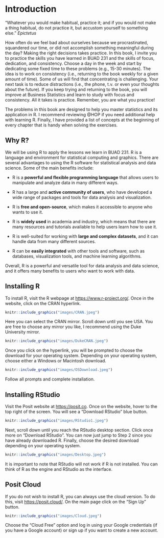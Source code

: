 # Introduction {.unnumbered}

"Whatever you would make habitual, practice it; and if you would not make a thing habitual, do not practice it, but accustom yourself to something else." *Epictetus*

How often do we feel bad about ourselves because we procrastinated, squandered our time, or did not accomplish something meaningful during the day? Making the right decisions takes practice. In this book, I invite you to practice the skills you have learned in BUAD 231 and the skills of focus, dedication, and consistency. Choose a day in the week and start by dedicating some fixed time to these problems (e.g., 15-30 minutes). The idea is to work on consistency (i.e., returning to the book weekly for a given amount of time). Some of us will find that concentrating is challenging. Your next task is to reduce distractions (i.e., the phone, t.v. or even your thoughts about the future). If you keep trying and returning to the book, you will improve at Business Statistics and learn to study with focus and consistency. All it takes is practice. Remember, you are what you practice!

The problems in this book are designed to help you master statistics and its application in R. I recommend reviewing @HOP if you need additional help with learning R. Finally, I have provided a list of concepts at the beginning of every chapter that is handy when solving the exercises.

## Why R?

We will be using R to apply the lessons we learn in BUAD 231. R is a language and environment for statistical computing and graphics. There are several advantages to using the R software for statistical analysis and data science. Some of the main benefits include:

-   R is a **powerful and flexible programming language** that allows users to manipulate and analyze data in many different ways.

-   R has a large and **active community of users**, who have developed a wide range of packages and tools for data analysis and visualization.

-   R is **free and open-source**, which makes it accessible to anyone who wants to use it.

-   R is **widely used** in academia and industry, which means that there are many resources and tutorials available to help users learn how to use it.

-   R is well-suited for working with **large and complex datasets**, and it can handle data from many different sources.

-   R can be **easily integrated** with other tools and software, such as databases, visualization tools, and machine learning algorithms.

Overall, R is a powerful and versatile tool for data analysis and data science, and it offers many benefits to users who want to work with data.

## Installing R

To install R, visit the R webpage at <https://www.r-project.org/>. Once in the website, click on the CRAN hyperlink.

```r
knitr::include_graphics("images/CRAN.jpeg")
```

Here you can select the CRAN mirror. Scroll down until you see USA. You are free to choose any mirror you like, I recommend using the Duke University mirror.

```r
knitr::include_graphics("images/DukeCRAN.jpeg")
```

Once you click on the hyperlink, you will be prompted to choose the download for your operating system. Depending on your operating system, choose either a Windows or Macintosh download.

```r
knitr::include_graphics("images/OSDownload.jpeg")
```

Follow all prompts and complete installation.

## Installing RStudio

Visit the Posit website at <https://posit.co>. Once on the website, hover to the top right of the screen. You will see a "Download RStudio" blue button.

```r
knitr::include_graphics("images/RStudio1.jpeg")
```

Next, scroll down until you reach the RStudio desktop section. Click once more on "Download RStudio". You can now just jump to Step 2 since you have already downloaded R. Finally, choose the desired download depending on your operating system.

```r
knitr::include_graphics("images/Desktop.jpeg")
```

It is important to note that RStudio will not work if R is not installed. You can think of R as the engine and RStudio as the interface.

## Posit Cloud

If you do not wish to install R, you can always use the cloud version. To do this, visit <https://posit.cloud/>. On the main page click on the "Sign Up" button.

```r
knitr::include_graphics("images/Cloud.jpeg")
```

Choose the "Cloud Free" option and log in using your Google credentials (if you have a Google account) or sign up if you want to create a new account.

